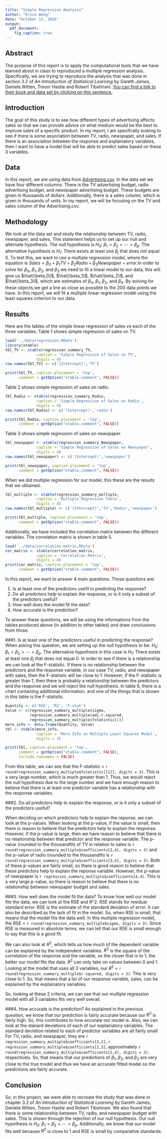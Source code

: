 ```yaml
---
title: "Simple Regression Analysis"
author: "Erica Wong"
date: "October 13, 2016"
output: 
  pdf_document:
    fig_caption: true
---
```


## Abstract
The purpose of this report is to apply the computational tools that we have learned about in class to reproduced a multiple regression analysis. Specifically, we are trying to reproduce the analysis that was done in section 3.2 of _An Introduction of Statistical Learning_ by Gareth James, Daniela Witten, Trevor Hastie and Robert Tibshirani. [You can find a link to their book and data set by clicking on this sentence.](http://www-bcf.usc.edu/~gareth/ISL/) 

## Introduction
The goal of this study is to see how different types of advertising affects sales so that we can provide advice on what medium would be the best to improve sales of a specific product. In my report, I am specifcally looking to see if there is some association between TV, radio, newspaper, and sales. If there is an association between the response and explainatory variables, then I want to have a model that will be able to predict sales based on these 3 variables.

## Data
In this report, we are using data from [Advertising.csv](http://www-bcf.usc.edu/~gareth/ISL/Advertising.csv). In the data set we have four different columns. There is the TV advertising budget, radio advertising budget, and newspaper advertising budget. These budgets are given in thousands of dollars. Additionally, there is a sales column, which is given in thousands of units. In my report, we will be focusing on the TV and sales column of the Advertising.csv.

## Methodology
We look at the data set and study the relationship between TV, radio, newspaper, and sales. This statement helps us to set up our null and alternate hypothesis. The null hypothesis is $H_{0}$: $\beta_1 = \beta_2 = \cdots = \beta_p$. The alternative hypothesis is $H_{1}$: There exists at least one $\beta_j$ that does not equal 0. To test this, we want to use a multiple regression model, where the equation is $Sales = \beta_0 + \beta_1 TV + \beta_2 Radio + \beta_3 Newspaper + error$.In order to solve for $\beta_0$,  $\beta_1$, $\beta_2$, and $\beta_3$ we need to fit a linear model to our data, this will give us $\hat{\beta_0}$, $\hat{\beta_1}$, $\hat{\beta_2}$, and $\hat{\beta_3}$, which are estimates of $\beta_0$, $\beta_1$, $\beta_2$, and $\beta_3$. By solving for these objects,we get a line as close as possible to the 200 data points we have. In this report, we will fit a multiple linear regression model using the least squares criterion to our data. 

## Results
Here are the tables of the simple linear regression of sales vs each of the three variables:
Table 1 shows simple regression of sales on TV.
```r
load('../data/regression.RData')
library(xtable)
tbl_TV <- xtable(regression_summary_TV,
              caption = 'Simple Regression of Sales on TV',
              digits = 4)
row.names(tbl_TV) <- c('(Intercept)','TV')

print(tbl_TV, caption.placement = 'top',
      comment = getOption("xtable.comment", FALSE))
```

Table 2 shows simple regression of sales on radio.
```r
tbl_Radio <- xtable(regression_summary_Radio,
              caption = 'Simple Regression of Sales on Radio',
              digits = 4)
row.names(tbl_Radio) <- c('(Intercept)','radio')

print(tbl_Radio, caption.placement = 'top',
      comment = getOption("xtable.comment", FALSE))
```

Table 3 shows simple regression of sales on newspaper.
```r
tbl_newspaper <- xtable(regression_summary_Newspaper,
              caption = 'Simple Regression of Sales on Newspaper',
              digits = 4)
row.names(tbl_newspaper) <- c('(Intercept)','newspaper')

print(tbl_newspaper, caption.placement = 'top',
      comment = getOption("xtable.comment", FALSE))
```


When we did multiple regression for our model, this these are the results that we obtained.
```r
tbl_multiple <- xtable(regression_summary_multiple,
              caption = 'Multiple Regression Table',
              digits = 4)
row.names(tbl_multiple) <- c('(Intercept)','TV','Radio','newspaper')

print(tbl_multiple, caption.placement = 'top',
      comment = getOption("xtable.comment", FALSE))
```

Additionally, we have included the correlation matrix between the different variables. The correlation matrix is shown in table 5.
```r
load('../data/correlation-matrix.RData')
cor_matrix <- xtable(correlation_matrix,
              caption = 'Correlation Matrix',
              digits = 4)
print(cor_matrix, caption.placement = 'top',
      comment = getOption("xtable.comment", FALSE))
```

In this report, we want to answer 4 main questions. Those questions are:

1. Is at least one of the predictors usefil in predicting the response?
2. Do all predictors help to explain the response, or is it only a subset of the predictors useful?
3. How well does the model fit the data?
4. How accurate is the prediction?

To answer these questions, we will be using the informations from the tables produced above (in addition to other tables) and draw conclusions from those.

###1. Is at least one of the predictors useful in predicting the response?
When asking this question, we are setting up the null hypothesis to be: $H_{0}$: $\beta_1 = \beta_2 = \cdots = \beta_p$. The alternative hypothesis in this case is $H_{1}$: There exists at least one $\beta_j$ that does not equal 0. In order to see if there is a relationship we can look at the F-statistic. If there is no relationship between the predictors and the response variable, in our case TV, radio, and newspaper with sales, then the F-statistic will be close to 1. However, if the F-statistic is greater than 1, then there is probably a relationship between the predictors and the response and we will reject the null hypothesis. In table 6, there is a chart containing additional information, and one of the things that is shown in this table is the F-statistic.

```r
Quantity <- c('RSE', 'R2', 'F-stat')
Value <- c(regression_summary_multiple$sigma,
           regression_summary_multiple$adj.r.squared,
           regression_summary_multiple$fstatistic[1])
more_info <- data.frame(Quantity, Value)
tbl <- xtable(more_info,
              caption = 'More Info on Multiple Least Squares Model',
              digits = 3)

print(tbl, caption.placement = 'top',
      comment = getOption("xtable.comment", FALSE),
      include.rownames = FALSE)
```

From this table, we can see that the F-statistic = `r round(regression_summary_multiple$fstatistic[[1]], digits = 3)`. This is a very large number, which is much greater than 1. Thus, we would reject the null hypothesis due to the large number and we have enough reason to believe that there is at least one predictor variable has a relationship with the response variables. 

###2. Do all predictors help to explain the response, or is it only a subset of the predictors useful?

When deciding on which predictors help to explain the reponse, we can look at the p-values. When looking at the p-value, if the value is small, then there is reason to believe that the predictors help to explain the response. However, if the p-value is large, then we have reason to believe that there is no relationship between that predictor and the response variable. The p-value (rounded to the thousandth) of TV in relation to sales is `r round(regression_summary_multiple$coefficients[2,4], digits = 3)` and the p-value of radio (rounded to the thousandth) is `r round(regression_summary_multiple$coefficients[3,4], digits = 3)`. Both of these p-values are fairly small, so there is good reason to believe that these predictors help to explain the reponse variable. However, the p-value of newspaper is `r regression_summary_multiple$coefficients[4,4]`. This is a very large p-value, so there is reason to believe that there is no relationship between newspaper budget and sales. 

###3. How well does the model fit the data?
To know how well our model fits the data, we can look at the RSE and R^2. RSE stands for residual standard error. RSE is the estimate of the standard deviation of error. It can also be described as the lack of fit in the model. So, when RSE is small, that means that the model fits the data well. In this multiple regression model, the RSE = `r round(regression_summary_multiple$sigma, digits = 3)`. Since RSE is measured in absolute terms, we can tell that our RSE is small enough to say that this is a good fit.

We can also look at $R^{2}$, which tells us how much of the dependent variable can be explained by the independent variables. $R^{2}$ is the square of the correlation of the response and the variable, so the closer that is to 1, the better our model fits the data. $R^{2}$ can only take on values between 0 and 1. Looking at the model that uses all 3 variables, our $R^{2}$ = `r round(regression_summary_multiple$r.squared, digits = 3)`. This is very close to 1. So, that means that a lot of our response variable, sales, can be explained by the explainatory variables. 

So, looking at these 2 criteria, we can see that our multiple regression model with all 3 variables fits very well overall.

###4. How accurate is the prediction?
As explained in the previous question, we know that our prediction is fairly accurate because our $R^{2}$  is fairly high. So, this contributes to how accurate our model is. Also, we can look at the stanard deviations of each of our explainatory variables. The standard deviation related to each of predictor variables are all fairly small For TV, radio, and newspaper, they are `r regression_summary_multiple$coefficients[2,2]`, `r regression_summary_multiple$coefficients[2,3]`, approximately `r round(regression_summary_multiple$coefficients[2,4], digits = 3)`. respectively. So, that means that our predictions of $\beta_1$, $\beta_2$, and $\beta_3$ are very close to the true model and thus we have an accurate fitted model so the predictions are fairly accurate.

## Conclusion
So, in this project, we were able to recreate the study that was done in chapter 3.2 of _An Introduction of Statistical Learning_ by Gareth James, Daniela Witten, Trevor Hastie and Robert Tibshirani. We also found that there is some relationship between TV, radio, and newspaper budget with sales. This is shown through the rejection of our null hypothesis. Our null hypothesis is $H_{0}$: $\beta_1 = \beta_2 = \cdots = \beta_p$. Additionally, we know that our model fits well because $R^{2}$ is close to 1 and RSE is small by comparative standards. 
